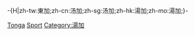 -{H|zh-tw:東加;zh-cn:汤加;zh-sg:汤加;zh-hk:湯加;zh-mo:湯加;}-{{Cat main|東加體育}}

[[Category:大洋洲各國體育|Tonga]]
[[Category:東加文化|Sport]]
[[Category:湯加|Category:湯加]]